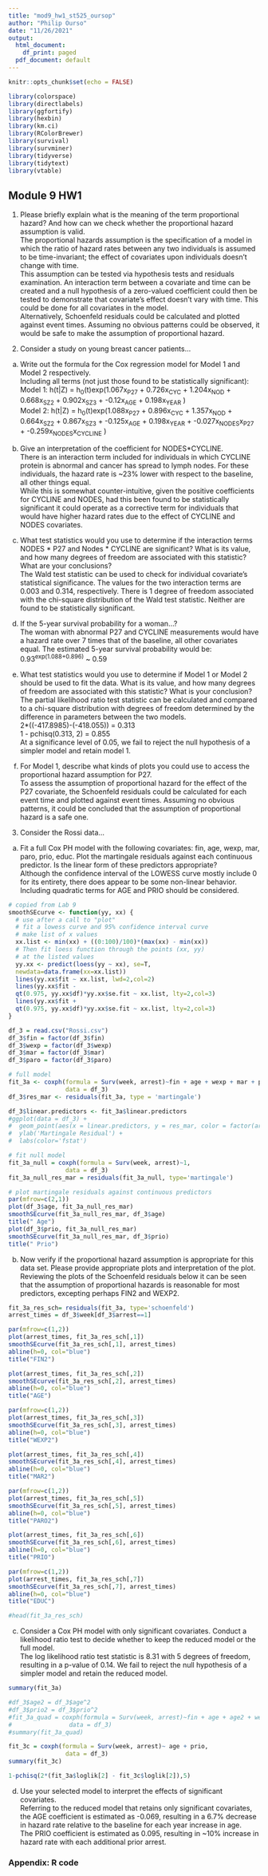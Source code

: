 ```yaml
---
title: "mod9_hw1_st525_oursop"
author: "Philip Ourso"
date: "11/26/2021"
output:
  html_document:
    df_print: paged
  pdf_document: default
---
```


```r
knitr::opts_chunk$set(echo = FALSE)
```

```r
library(colorspace)
library(directlabels)
library(ggfortify)
library(hexbin)
library(km.ci)
library(RColorBrewer)
library(survival)
library(survminer)
library(tidyverse)
library(tidytext)
library(vtable)

```
## Module 9 HW1
  
1. Please briefly explain what is the meaning of the term proportional hazard? And how can we check whether the proportional hazard assumption is valid.  
  The proportional hazards assumption is the specification of a model in which the ratio of hazard rates between any two individuals is assumed to be time-invariant; the effect of covariates upon individuals doesn't change with time.  
  This assumption can be tested via hypothesis tests and residuals examination. An interaction term between a covariate and time can be created and a null hypothesis of a zero-valued coefficient could then be tested to demonstrate that covariate's effect doesn't vary with time. This could be done for all covariates in the model.  
  Alternatively, Schoenfeld residuals could be calculated and plotted against event times. Assuming no obvious patterns could be observed, it would be safe to make the assumption of proportional hazard.  
  
2. Consider a study on young breast cancer patients...  
  a. Write out the formula for the Cox regression model for Model 1 and Model 2 respectively.  
    Including all terms (not just those found to be statistically significant):  
    Model 1: h(t|Z) = h~0~(t)exp(1.067x~P27~ + 0.726x~CYC~ + 1.204x~NOD~ + 0.668x~SZ2~ + 0.902x~SZ3~ + -0.12x~AGE~ + 0.198x~YEAR~ )  
    Model 2: h(t|Z) = h~0~(t)exp(1.088x~P27~ + 0.896x~CYC~ + 1.357x~NOD~ + 0.664x~SZ2~ + 0.867x~SZ3~ + -0.125x~AGE~ + 0.198x~YEAR~ + -0.027x~NODES~x~P27~ + -0.259x~NODES~x~CYCLINE~ )  
  
  b. Give an interpretation of the coefficient for NODES*CYCLINE.  
    There is an interaction term included for individuals in which CYCLINE protein is abnormal and cancer has spread to lymph nodes. For these individuals, the hazard rate is ~23% lower with respect to the baseline, all other things equal.  
    While this is somewhat counter-intuitive, given the positive coefficients for CYCLINE and NODES, had this been found to be statistically significant it could operate as a corrective term for individuals that would have higher hazard rates due to the effect of CYCLINE and NODES covariates.   
  c. What test statistics would you use to determine if the interaction terms NODES * P27 and Nodes * CYCLINE are significant? What is its value, and how many degrees of freedom are associated with this statistic? What are your conclusions?  
    The Wald test statistic can be used to check for individual covariate's statistical significance. The values for the two interaction terms are 0.003 and 0.314, respectively. There is 1 degree of freedom associated with the chi-square distribution of the Wald test statistic. Neither are found to be statistically significant.  
  d. If the 5-year survival probability for a woman...?  
    The woman with abnormal P27 and CYCLINE measurements would have a hazard rate over 7 times that of the baseline, all other covariates equal. The estimated 5-year survival probability would be:  
    0.93^exp(1.088+0.896)^ ~ 0.59  
  e. What test statistics would you use to determine if Model 1 or Model 2 should be used to fit the data. What is its value, and how many degrees of freedom are associated with this statistic? What is your conclusion?   
    The partial likelihood ratio test statistic can be calculated and compared to a chi-square distribution with degrees of freedom determined by the difference in parameters between the two models.  
    2*((-417.8985)-(-418.055)) = 0.313  
    1 - pchisq(0.313, 2) = 0.855  
    At a significance level of 0.05, we fail to reject the null hypothesis of a simpler model and retain model 1.  
  f. For Model 1, describe what kinds of plots you could use to access the proportional hazard assumption for P27.  
    To assess the assumption of proportional hazard for the effect of the P27 covariate, the Schoenfeld residuals could be calculated for each event time and plotted against event times. Assuming no obvious patterns, it could be concluded that the assumption of proportional hazard is a safe one.  
  
3. Consider the Rossi data...  
  a. Fit a full Cox PH model with the following covariates: fin, age, wexp, mar, paro, prio, educ. Plot the martingale residuals against each continuous predictor.  Is the linear form of these predictors appropriate?  
    Although the confidence interval of the LOWESS curve mostly include 0 for its entirety, there does appear to be some non-linear behavior. Including quadratic terms for AGE and PRIO should be considered.  
```r
# copied from Lab 9
smoothSEcurve <- function(yy, xx) {
  # use after a call to "plot"
  # fit a lowess curve and 95% confidence interval curve
  # make list of x values
  xx.list <- min(xx) + ((0:100)/100)*(max(xx) - min(xx))
  # Then fit loess function through the points (xx, yy)
  # at the listed values
  yy.xx <- predict(loess(yy ~ xx), se=T,
  newdata=data.frame(xx=xx.list))
  lines(yy.xx$fit ~ xx.list, lwd=2,col=2)
  lines(yy.xx$fit -
  qt(0.975, yy.xx$df)*yy.xx$se.fit ~ xx.list, lty=2,col=3)
  lines(yy.xx$fit +
  qt(0.975, yy.xx$df)*yy.xx$se.fit ~ xx.list, lty=2,col=3)
}
``` 
  
```r
df_3 = read.csv("Rossi.csv")
df_3$fin = factor(df_3$fin)
df_3$wexp = factor(df_3$wexp)
df_3$mar = factor(df_3$mar)
df_3$paro = factor(df_3$paro)

# full model
fit_3a <- coxph(formula = Surv(week, arrest)~fin + age + wexp + mar + paro + prio + educ, 
                data = df_3)
df_3$res_mar <- residuals(fit_3a, type = 'martingale')

df_3$linear.predictors <- fit_3a$linear.predictors
#ggplot(data = df_3) + 
#  geom_point(aes(x = linear.predictors, y = res_mar, color = factor(arrest))) + 
#  ylab('Martingale Residual') + 
#  labs(color='fstat')

# fit null model
fit_3a_null = coxph(formula = Surv(week, arrest)~1, 
                data = df_3)
fit_3a_null_res_mar = residuals(fit_3a_null, type='martingale')

# plot martingale residuals against continuous predictors
par(mfrow=c(2,1))
plot(df_3$age, fit_3a_null_res_mar)
smoothSEcurve(fit_3a_null_res_mar, df_3$age)
title(" Age")
plot(df_3$prio, fit_3a_null_res_mar)
smoothSEcurve(fit_3a_null_res_mar, df_3$prio)
title(" Prio")

```  
  
  b. Now verify if the proportional hazard assumption is appropriate for this data set. Please provide appropriate plots and interpretation of the plot.  
    Reviewing the plots of the Schoenfeld residuals below it can be seen that the assumption of proportional hazards is reasonable for most predictors, excepting perhaps FIN2 and WEXP2.  
```r
fit_3a_res_sch= residuals(fit_3a, type='schoenfeld')
arrest_times = df_3$week[df_3$arrest==1]

par(mfrow=c(1,2))
plot(arrest_times, fit_3a_res_sch[,1])
smoothSEcurve(fit_3a_res_sch[,1], arrest_times)
abline(h=0, col="blue")
title("FIN2")

plot(arrest_times, fit_3a_res_sch[,2])
smoothSEcurve(fit_3a_res_sch[,2], arrest_times)
abline(h=0, col="blue")
title("AGE")

par(mfrow=c(1,2))
plot(arrest_times, fit_3a_res_sch[,3])
smoothSEcurve(fit_3a_res_sch[,3], arrest_times)
abline(h=0, col="blue")
title("WEXP2")

plot(arrest_times, fit_3a_res_sch[,4])
smoothSEcurve(fit_3a_res_sch[,4], arrest_times)
abline(h=0, col="blue")
title("MAR2")

par(mfrow=c(1,2))
plot(arrest_times, fit_3a_res_sch[,5])
smoothSEcurve(fit_3a_res_sch[,5], arrest_times)
abline(h=0, col="blue")
title("PARO2")

plot(arrest_times, fit_3a_res_sch[,6])
smoothSEcurve(fit_3a_res_sch[,6], arrest_times)
abline(h=0, col="blue")
title("PRIO")

par(mfrow=c(1,2))
plot(arrest_times, fit_3a_res_sch[,7])
smoothSEcurve(fit_3a_res_sch[,7], arrest_times)
abline(h=0, col="blue")
title("EDUC")

#head(fit_3a_res_sch)
```  
  
  c. Consider a Cox PH model with only significant covariates. Conduct a likelihood ratio test to decide whether to keep the reduced model or the full model.  
    The log likelihood ratio test statistic is 8.31 with 5 degrees of freedom, resulting in a p-value of 0.14. We fail to reject the null hypothesis of a simpler model and retain the reduced model.  
```r
summary(fit_3a)

#df_3$age2 = df_3$age^2
#df_3$prio2 = df_3$prio^2
#fit_3a_quad = coxph(formula = Surv(week, arrest)~fin + age + age2 + wexp + mar + paro + prio + prio2 + educ, 
#                data = df_3)
#summary(fit_3a_quad)

fit_3c = coxph(formula = Surv(week, arrest)~ age + prio, 
                data = df_3)
summary(fit_3c)

1-pchisq(2*(fit_3a$loglik[2] - fit_3c$loglik[2]),5)
```  
  
  d. Use your selected model to interpret the effects of significant covariates.  
    Referring to the reduced model that retains only significant covariates, the AGE coefficient is estimated as -0.069, resulting in a 6.7% decrease in hazard rate relative to the baseline for each year increase in age.  
    The PRIO coefficient is estimated as 0.095, resulting in ~10% increase in hazard rate with each additional prior arrest.  
  

### Appendix: R code
```r
```
